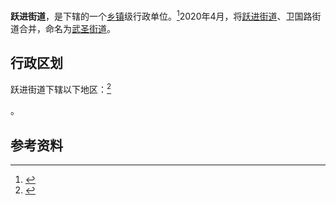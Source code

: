 {{中国乡级行政区|21/10/02/003/000
| 电话区号 = 419
}}

'''跃进街道'''，是{{PRC admin/fullname|21/10/02/003/000|3}}下辖的一个[[乡镇|乡镇]]级行政单位。<ref>{{PRC admin/ref sgc|{{PRC admin/parent|21/10/02/003/000}}}}</ref>2020年4月，将[[跃进街道|跃进街道]]、卫国路街道合并，命名为[[武圣街道|武圣街道]]。

== 行政区划 ==

跃进街道下辖以下地区：<ref>{{PRC admin/ref sgc|21/10/02/003/000}}</ref>

{{PRC admin/children|21/10/02/003/000}}。

== 参考资料 ==

{{reflist}}

{{PRC admin/navcat|21/10/02/003/000}}